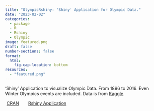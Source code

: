 ```yaml
---
title: "OlympicRshiny: 'Shiny' Application for Olympic Data."
date: "2023-02-02"
categories: 
  - package
  - R
  - Rshiny
  - Olympic
image: featured.png
draft: false
number-sections: false
format:
  html:
    fig-cap-location: bottom
resources: 
  - "featured.png"
---
```


'Shiny' Application to visualize Olympic Data. From 1896 to 2016. Even Winter Olympics events are included. Data is from [Kaggle](https://www.kaggle.com/heesoo37/120-years-of-olympic-history-athletes-and-results).

<a class="btn btn-outline-primary" href="https://cran.r-project.org/package=OlympicRshiny" role="button" style="padding: 5px 5px;">CRAN</a> &nbsp;&nbsp;&nbsp; <a class="btn btn-outline-primary" href="https://amalan-con-stat.shinyapps.io/OlympicRshiny/" role="button" style="padding: 5px 5px;">Rshiny Application</a> 
